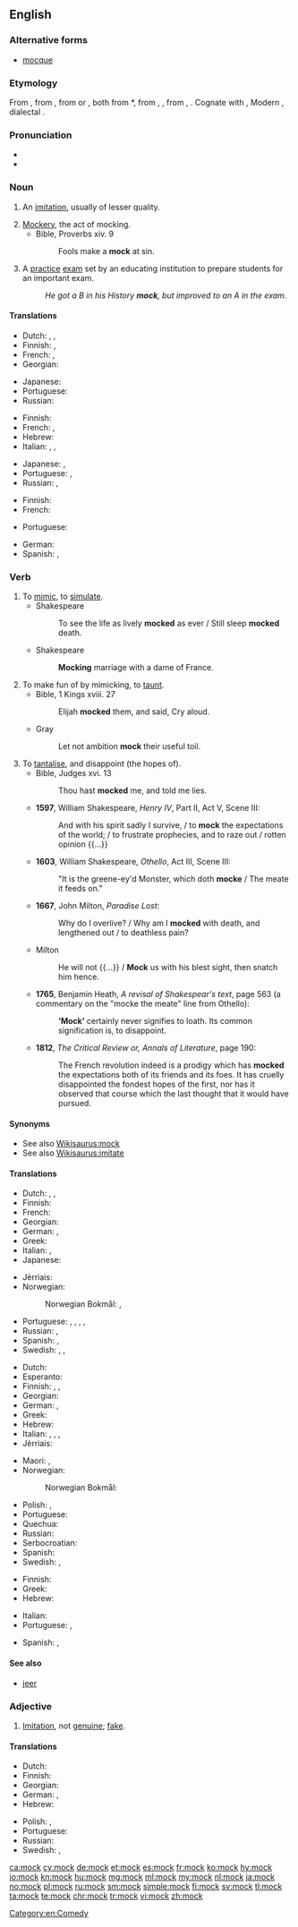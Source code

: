 ==English==

===Alternative forms===
* [[mocque]] {{qualifier|obsolete}}

===Etymology===
From {{etyl|enm|en}} {{term|mokken|lang=enm}}, from {{etyl|frm|en}} {{term|mocquer||to deride, jeer|lang=frm}}, from {{etyl|dum|en}} {{term|mocken||to mumble|lang=dum}} or {{etyl|gml|en}} {{term|mucken||to grumble, talk with the mouth half-opened|lang=gml}}, both from {{etyl|osx|en}} *{{term||mokkian, *mukkian|to low, mumble|lang=osx}}, from {{etyl|gem-pro|en}} {{m|gem-pro|*mukkijaną}}, {{m|gem-pro|*mūhaną||to low, bellow, shout}}, from {{etyl|ine-pro|en}} {{m|ine-pro|*mūg-}}, {{m|ine-pro|*mūk-||to low, mumble}}. Cognate with {{etyl|goh|-}} {{term|firmucken||to be stupid|lang=goh}}, Modern {{etyl|de|-}} {{term|mucksen||to utter a word|lang=de}}, {{etyl|nl|-}} dialectal {{term|mokkel||kiss|lang=nl}}.

===Pronunciation===
* {{audio|en-us-mock.ogg|Audio (US)|lang=en}}
* {{rhymes|ɒk|lang=en}}

===Noun===
{{en-noun}}

# An [[imitation]], usually of lesser quality.
#: {{rfquotek|Crashaw}}
# [[mockery|Mockery]], the act of mocking.
#* Bible, Proverbs xiv. 9
#*: Fools make a '''mock''' at sin.
# A [[practice]] [[exam]] set by an educating institution to prepare students for an important exam.
#: ''He got a B in his History '''mock''', but improved to an A in the exam.''

====Translations====
{{trans-top|imitation}}
* Dutch: {{t+|nl|namaak|m}}, {{t+|nl|afgietsel|n}}, {{t+|nl|imitatie|f}}
* Finnish: {{t|fi|jäljitelmä}}, {{t+|fi|väärennös}}
* French: {{t+|fr|imitation|f}}, {{t+|fr|succédané|m}}
* Georgian: {{t|ka|მოჩვენებითი|sc=Geor}}
{{trans-mid}}
* Japanese: {{t|ja|模造品|tr=もぞうひん, mozōhin|sc=Jpan}}
* Portuguese: {{t+|pt|imitação|f}}
* Russian: {{t+|ru|подделка|f|tr=podd'élka}}
{{trans-bottom}}

{{trans-top|act of mocking}}
* Finnish: {{t+|fi|pilkka}}
* French: {{t+|fr|se moquer}}, {{t+|fr|parodier}}
* Hebrew: {{t|he|סניטה|f|tr=snitá}}
* Italian: {{t|it|derisione|f}}, {{t+|it|finto}}, {{t|it|simulato}}
{{trans-mid}}
* Japanese: {{t|ja|嘲笑|tr=ちょうしょう, chōshō|sc=Jpan}}, {{t|ja|嘲り|tr=あざけり, azakeri|sc=Jpan}}
* Portuguese: {{t+|pt|escárnio|m}}, {{t+|pt|motejo|m}}
* Russian: {{t+|ru|насмешка|f|tr=nasm'éška}}, {{t+|ru|пародия|f|tr=paródija}}
{{trans-bottom}}

{{trans-top|practice exam}}
* Finnish: {{t|fi|harjoituskoe}}
* French: {{t+|fr|examen blanc|m}}
{{trans-mid}}
* Portuguese: {{t|pt|simulado|m}}
{{trans-bottom}}

{{checktrans-top}}
* German: {{t-check|de|Nachahmung|f}}
* Spanish: {{t-check|es|imitación}}, {{t-check|es|burla}}
{{trans-bottom}}

===Verb===
{{en-verb}}

# To [[mimic]], to [[simulate]].
#* Shakespeare
#*: To see the life as lively '''mocked''' as ever / Still sleep '''mocked''' death.
#* Shakespeare
#*: '''Mocking''' marriage with a dame of France.
# To make fun of by mimicking, to [[taunt]].
#* Bible, 1 Kings xviii. 27
#*: Elijah '''mocked''' them, and said, Cry aloud.
#* Gray
#*: Let not ambition '''mock''' their useful toil.
# To [[tantalise]], and disappoint (the hopes of).
#* Bible, Judges xvi. 13
#*: Thou hast '''mocked''' me, and told me lies.
#* '''1597''', William Shakespeare, ''Henry IV'', Part II, Act V, Scene III:
#*: And with his spirit sadly I survive, / to '''mock''' the expectations of the world; / to frustrate prophecies, and to raze out / rotten opinion {{...}}
#* '''1603''', William Shakespeare, ''Othello'', Act III, Scene III:
#*: "It is the greene-ey'd Monster, which doth '''mocke''' / The meate it feeds on."
#* '''1667''', John Milton, ''Paradise Lost'':
#*: Why do I overlive? / Why am I '''mocked''' with death, and lengthened out / to deathless pain?
#* Milton
#*: He will not {{...}} / '''Mock''' us with his blest sight, then snatch him hence.
#* <!--Note: this quotation may not prove the existence of the word in the way our CFI requires, but it can be kept as illustrative. The other citations prove the existence of the word.--> '''1765''', Benjamin Heath, ''A revisal of Shakespear's text'', page 563 (a commentary on the "mocke the meate" line from Othello):
#*: '''‘Mock’''' certainly never signifies to loath. Its common signification is, to disappoint.
#* '''1812''', ''The Critical Review or, Annals of Literature'', page 190:
#*: The French revolution indeed is a prodigy which has '''mocked''' the expectations both of its friends and its foes. It has cruelly disappointed the fondest hopes of the first, nor has it observed that course which the last thought that it would have pursued.

====Synonyms====
* See also [[Wikisaurus:mock]]
* See also [[Wikisaurus:imitate]]

====Translations====
{{trans-top|to mimic}}
* Dutch: {{t+|nl|imiteren}}, {{t+|nl|naäpen}}, {{t+|nl|nadoen}}
* Finnish: {{t+|fi|matkia}}
* French: {{t+|fr|imiter}}
* Georgian: {{t-needed|ka}}
* German: {{t+|de|nachahmen}}, {{t+|de|nachäffen}}
* Greek: {{t+|el|μιμούμαι}}
* Italian: {{t|it|parodiare}}, {{t+|it|imitare}}
* Japanese: {{t|ja|真似る|tr=まねる, maneru|sc=Jpan}}
{{trans-mid}}
* Jèrriais: {{t|roa-jer|motchi}}
* Norwegian:
*: Norwegian Bokmål: {{t+|nb|imitere}}, {{t+|nb|herme}}
* Portuguese: {{t+|pt|simular}}, {{qualifier|Brasil}} {{t+|pt|imitar}}, {{qualifier|Brasil slang}} {{t|pt|macaquear}}, {{t|pt|remedar}}, {{t+|pt|arremedar}}
* Russian: {{t|ru|подражать|impf|tr=podražát'|sc=Cyrl}}, {{t|ru|имитировать|impf|tr=imitírovat'|sc=Cyrl}}
* Spanish: {{t+|es|imitar}}, {{t+|es|remedar}}
* Swedish: {{t+|sv|härma}}, {{t|sv|efterapa}}, {{t+|sv|imitera}}
{{trans-bottom}}

{{trans-top|to taunt}}
* Dutch: {{t-needed|nl}}
* Esperanto: {{t|eo|moki}}
* Finnish: {{t+|fi|pilkata}}, {{t+|fi|ivata}}, {{t+|fi|ilkkua}}
* Georgian: {{t-needed|ka}}
* German: {{t+|de|aufziehen}}, {{t|de|hochnehmen}}
* Greek: {{t+|el|κοροϊδεύω}}
* Hebrew: {{t|he|סנט|tr=sanát}}
* Italian: {{t+|it|scimmiottare}}, {{t|it|schernire}}, {{t+|it|sbeffeggiare}}, {{t+|it|deridere}}
* Jèrriais: {{t|roa-jer|motchi}}
{{trans-mid}}
* Maori: {{t|mi|whakatoi}}, {{t|mi|whakatoitoi}}
* Norwegian:
*: Norwegian Bokmål: {{t|nb|herme etter}}
* Polish: {{t|pl|kpić}}, {{t|pl|wyśmiewać się}}
* Portuguese: {{t+|pt|escarnecer}}
* Quechua: {{t|qu|assipayay}}
* Russian: {{t|ru|передразнивать|impf|tr=p'er'edráznivat'|sc=Cyrl}}
* Serbocroatian: {{t|sh|rugati}}
* Spanish: {{t|es|burlar}}
* Swedish: {{t+|sv|reta}}, {{t|sv|efterapa}}
{{trans-bottom}}

{{trans-top|to disappoint someone}}
* Finnish: {{t+|fi|pettää}}
* Greek: {{t+|el|απογοητεύω}}
* Hebrew: {{t+|he|אכזב|tr=ikhzév}}
{{trans-mid}}
* Italian: {{t+|it|deludere}}
* Portuguese: {{t|pt|decepcionar}}, {{t+|pt|desapontar}}
{{trans-bottom}}

{{checktrans-top}}
* Spanish: {{t-check|es|imitar}}, {{t-check|es|burlar}}
{{trans-bottom}}

====See also====
* [[jeer]]

===Adjective===
{{en-adj|-}}

# [[imitation|Imitation]], not [[genuine]]; [[fake]].
#: {{usex|'''mock''' turtle soup|lang=en}}
#: {{usex|'''mock''' leather|lang=en}}

====Translations====
{{trans-top|imitation, not genuine}}
* Dutch: {{t|nl|namaak-}}
* Finnish: {{t|fi|teko-}}
* Georgian: {{t|ka|ყალბი|sc=Geor}}
* German: {{t|de|Schein-}}, {{t|de|nachgemacht}}
* Hebrew: {{t|he|-דמה|tr=-déme}}
{{trans-mid}}
* Polish: {{t|pl|sztuczny|m}}, {{t|pl|udawany|m}}
* Portuguese: {{t+|pt|falso}}
* Russian: {{t+|ru|поддельный|tr=podd'él'nyj}}
* Swedish: {{t|sv|sken-}}, {{t|sv|låtsas-}}
{{trans-bottom}}

[[Category:en:Comedy]]

[[ca:mock]]
[[cy:mock]]
[[de:mock]]
[[et:mock]]
[[es:mock]]
[[fr:mock]]
[[ko:mock]]
[[hy:mock]]
[[io:mock]]
[[kn:mock]]
[[hu:mock]]
[[mg:mock]]
[[ml:mock]]
[[my:mock]]
[[nl:mock]]
[[ja:mock]]
[[no:mock]]
[[pl:mock]]
[[ru:mock]]
[[sm:mock]]
[[simple:mock]]
[[fi:mock]]
[[sv:mock]]
[[tl:mock]]
[[ta:mock]]
[[te:mock]]
[[chr:mock]]
[[tr:mock]]
[[vi:mock]]
[[zh:mock]]